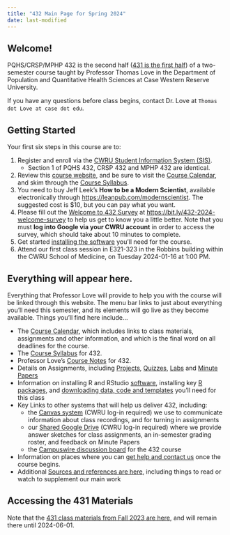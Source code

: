 ```yaml
---
title: "432 Main Page for Spring 2024"
date: last-modified
---
```


## Welcome! 

PQHS/CRSP/MPHP 432 is the second half ([431 is the first half](https://thomaselove.github.io/431-2023/)) of a two-semester course taught by Professor Thomas Love in the Department of Population and Quantitative Health Sciences at Case Western Reserve University. 

If you have any questions before class begins, contact Dr. Love at `Thomas dot Love at case dot edu`.

## Getting Started

Your first six steps in this course are to:

1. Register and enroll via the [CWRU Student Information System (SIS)](https://sis.case.edu/).
    - Section 1 of PQHS 432, CRSP 432 and MPHP 432 are identical.
2. Review this [course website](https://thomaselove.github.io/432-2024/), and be sure to visit the [Course Calendar](calendar.qmd), and skim through the [Course Syllabus](https://thomaselove.github.io/432-syllabus-2024/).
3. You need to buy Jeff Leek's **How to be a Modern Scientist**, available electronically through <https://leanpub.com/modernscientist>. The suggested cost is $10, but you can pay what you want.
4. Please fill out the [Welcome to 432 Survey](https://bit.ly/432-2024-welcome-survey) at <https://bit.ly/432-2024-welcome-survey> to help us get to know you a little better. Note that you must **log into Google via your CWRU account** in order to access the survey, which should take about 10 minutes to complete.
5. Get started [installing the software](software.qmd) you'll need for the course.
6. Attend our first class session in E321-323 in the Robbins building within the CWRU School of Medicine, on Tuesday 2024-01-16 at 1:00 PM.

## Everything will appear here.

Everything that Professor Love will provide to help you with the course will be linked through this website. The menu bar links to just about everything you'll need this semester, and its elements will go live as they become available. Things you'll find here include...

- The [Course Calendar](calendar.qmd), which includes links to class materials, assignments and other information, and which is the final word on all deadlines for the course.
- The [Course Syllabus](https://thomaselove.github.io/432-syllabus-2024/) for 432.
- Professor Love's [Course Notes](https://thomaselove.github.io/432-notes/) for 432.
- Details on Assignments, including [Projects](projA.qmd), [Quizzes](quiz1.qmd), [Labs](lab1.qmd) and [Minute Papers](https://github.com/THOMASELOVE/432-minute-2024)
- Information on installing R and RStudio [software](software.qmd), installing key [R packages](software.qmd#r-packages-to-install), and [downloading data, code and templates](https://github.com/THOMASELOVE/432-data) you'll need for this class
- Key Links to other systems that will help us deliver 432, including:
    - the [Canvas system](https://canvas.case.edu/) (CWRU log-in required) we use to communicate information about class recordings, and for turning in assignments
    - our [Shared Google Drive](https://docs.google.com/document/d/1APMyDFUan1jQJPnNxq-_edE4IDpa-djbxCU0KdNfgFk/edit?usp=sharing) (CWRU log-in required) where we provide answer sketches for class assignments, an in-semester grading roster, and feedback on Minute Papers
    - the [Campuswire discussion board](https://campuswire.com/) for the 432 course
- Information on places where you can [get help and contact us](contact.qmd) once the course begins.
- Additional [Sources and references are here](https://github.com/THOMASELOVE/432-sources), including things to read or watch to supplement our main work

## Accessing the 431 Materials

Note that the [431 class materials from Fall 2023 are here](https://thomaselove.github.io/431-2023/), and will remain there until 2024-06-01.

